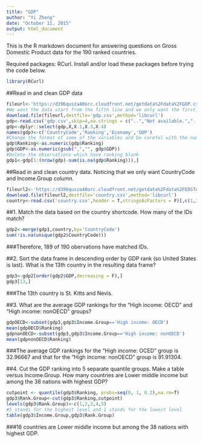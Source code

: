 ```yaml
---
title: "GDP"
author: "Yi Zheng"
date: "October 11, 2015"
output: html_document
---
```


This is the R markdown document for answering questions on Gross Domestic Product data for the 190 ranked countries. 

Required packages: RCurl. Install and/or load these packages before trying the code below.
```r
library(RCurl)
```

##Read in and clean GDP data
```r
fileurl<-'https://d396qusza40orc.cloudfront.net/getdata%2Fdata%2FGDP.csv'
#We want the data start from the fifth line and we only want the first, third, fourth and fifth columns.
download.file(fileurl,destfile='gdp.csv',method='libcurl')
gdp<-read.csv('gdp.csv',skip=4,na.strings = c("..","Not available.","..Not available"),stringsAsFactors = F)
gdp<-dplyr::select(gdp,X,X.1,X.3,X.4)
names(gdp)<-c('CountryCode','Ranking','Economy','GDP')
#Change the format of some of the variables and be careful with the number containing period
gdp$Ranking<-as.numeric(gdp$Ranking)
gdp$GDP<-as.numeric(gsub(",","", gdp$GDP))
#Delete the observations which have ranking blank
gdp1<-gdp[1:(nrow(gdp)-sum(is.na(gdp$Ranking))),]
```

##Read in and clean country data. Noticing that we only want CountryCode and Income.Group column. 
```r
fileurl2<-'https://d396qusza40orc.cloudfront.net/getdata%2Fdata%2FEDSTATS_Country.csv'
download.file(fileurl2,destfile='country.csv',method='libcurl')
country<-read.csv('country.csv',header = T,stringsAsFactors = F)[,c(1,3)]
```

##1. Match the data based on the country shortcode. How many of the IDs match? 
```r
gdp2<-merge(gdp1,country,by='CountryCode')
sum(!is.na(unique(gdp2$CountryCode)))
```
###Therefore, 189 of 190 obervations have matched IDs.

##2. Sort the data frame in descending order by GDP rank (so United States is last). What is the 13th country in the resulting data frame?
```r
gdp3<-gdp2[order(gdp2$GDP,decreasing = F),]
gdp3[13,]
```
###The 13th country is St. Kitts and Nevis.

##3. What are the average GDP rankings for the "High income: OECD" and "High income: nonOECD" groups? 
```r
gdpOECD<-subset(gdp3,gdp3$Income.Group=='High income: OECD')
mean(gdpOECD$Ranking)
gdpnonOECD<-subset(gdp3,gdp3$Income.Group=='High income: nonOECD')
mean(gdpnonOECD$Ranking)
```
###The average GDP rankings for the "High income: OCED" group is 32.96667 and that for the "High income: nonOECD" group is 91.91304.


##4. Cut the GDP ranking into 5 separate quantile groups. Make a table versus Income.Group. How many countries are Lower middle income but among the 38 nations with highest GDP?
```r
cutpoint <- quantile(gdp3$Ranking, probs=seq(0, 1, 0.2),na.rm=T)
gdp3$Rank.Group<-cut(gdp3$Ranking,cutpoint)
levels(gdp3$Rank.Group)<-c(1,2,3,4,5)
#5 stands for the highest level and 1 stands for the lowest level
table(gdp3$Income.Group,gdp3$Rank.Group)
```
###16 countries are Lower middle income but among the 38 nations with highest GDP.